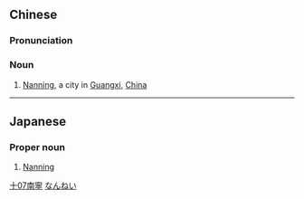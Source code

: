 ==Chinese==
{{zh-forms|s=南宁}}

===Pronunciation===
{{zh-pron
|m=Nánníng
|c=naam4 ning4
|mn=Lâm-lêng
|cat=n
}}

===Noun===
{{zh-noun}}

# [[Nanning]], a city in [[Guangxi]], [[China]]

----

==Japanese==
{{ja-kanjitab|なん|ねい|yomi=o}}

===Proper noun===
{{ja-pos|proper|なんねい}}

# [[Nanning]]

[[Category:zh:Cities|十07南寧]]
[[Category:ja:Cities|なんねい]]